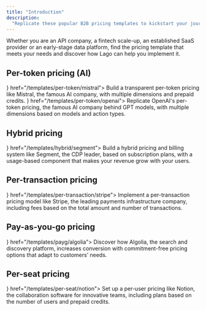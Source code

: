 ```yaml
---
title: "Introduction"
description:
  "Replicate these popular B2B pricing templates to kickstart your journey with Lago."
---
```


Whether you are an API company, a fintech scale-up, an established SaaS provider or an early-stage data platform, find the pricing template that meets your needs and discover how Lago can help you implement it.

## Per-token pricing (AI)

<CardGroup cols={2}>
  <Card title="Mistral.ai" icon={
          <svg width="30px" height="30px" viewBox="0 0 256 233" version="1.1" xmlns="http://www.w3.org/2000/svg" preserveAspectRatio="xMidYMid">
            <g>
                <rect fill="#000000" x="186.181818" y="0" width="46.5454545" height="46.5454545"></rect>
                <rect fill="#F7D046" x="209.454545" y="0" width="46.5454545" height="46.5454545"></rect>
                <rect fill="#000000" x="0" y="0" width="46.5454545" height="46.5454545"></rect>
                <rect fill="#000000" x="0" y="46.5454545" width="46.5454545" height="46.5454545"></rect>
                <rect fill="#000000" x="0" y="93.0909091" width="46.5454545" height="46.5454545"></rect>
                <rect fill="#000000" x="0" y="139.636364" width="46.5454545" height="46.5454545"></rect>
                <rect fill="#000000" x="0" y="186.181818" width="46.5454545" height="46.5454545"></rect>
                <rect fill="#F7D046" x="23.2727273" y="0" width="46.5454545" height="46.5454545"></rect>
                <rect fill="#F2A73B" x="209.454545" y="46.5454545" width="46.5454545" height="46.5454545"></rect>
                <rect fill="#F2A73B" x="23.2727273" y="46.5454545" width="46.5454545" height="46.5454545"></rect>
                <rect fill="#000000" x="139.636364" y="46.5454545" width="46.5454545" height="46.5454545"></rect>
                <rect fill="#F2A73B" x="162.909091" y="46.5454545" width="46.5454545" height="46.5454545"></rect>
                <rect fill="#F2A73B" x="69.8181818" y="46.5454545" width="46.5454545" height="46.5454545"></rect>
                <rect fill="#EE792F" x="116.363636" y="93.0909091" width="46.5454545" height="46.5454545"></rect>
                <rect fill="#EE792F" x="162.909091" y="93.0909091" width="46.5454545" height="46.5454545"></rect>
                <rect fill="#EE792F" x="69.8181818" y="93.0909091" width="46.5454545" height="46.5454545"></rect>
                <rect fill="#000000" x="93.0909091" y="139.636364" width="46.5454545" height="46.5454545"></rect>
                <rect fill="#EB5829" x="116.363636" y="139.636364" width="46.5454545" height="46.5454545"></rect>
                <rect fill="#EE792F" x="209.454545" y="93.0909091" width="46.5454545" height="46.5454545"></rect>
                <rect fill="#EE792F" x="23.2727273" y="93.0909091" width="46.5454545" height="46.5454545"></rect>
                <rect fill="#000000" x="186.181818" y="139.636364" width="46.5454545" height="46.5454545"></rect>
                <rect fill="#EB5829" x="209.454545" y="139.636364" width="46.5454545" height="46.5454545"></rect>
                <rect fill="#000000" x="186.181818" y="186.181818" width="46.5454545" height="46.5454545"></rect>
                <rect fill="#EB5829" x="23.2727273" y="139.636364" width="46.5454545" height="46.5454545"></rect>
                <rect fill="#EA3326" x="209.454545" y="186.181818" width="46.5454545" height="46.5454545"></rect>
                <rect fill="#EA3326" x="23.2727273" y="186.181818" width="46.5454545" height="46.5454545"></rect>
            </g>
        </svg>
        } href="/templates/per-token/mistral">
        Build a transparent per-token pricing like Mistral, the famous AI company, with multiple dimensions and prepaid credits.
      </Card>
  <Card title="OpenAI" icon={
      <svg width="30px" height="30px" viewBox="0 0 512 512" xmlns="http://www.w3.org/2000/svg" fill-rule="evenodd" clip-rule="evenodd" stroke-linejoin="round" stroke-miterlimit="2"><path d="M474.123 209.81c11.525-34.577 7.569-72.423-10.838-103.904-27.696-48.168-83.433-72.94-137.794-61.414a127.14 127.14 0 00-95.475-42.49c-55.564 0-104.936 35.781-122.139 88.593-35.781 7.397-66.574 29.76-84.637 61.414-27.868 48.167-21.503 108.72 15.826 150.007-11.525 34.578-7.569 72.424 10.838 103.733 27.696 48.34 83.433 73.111 137.966 61.585 24.084 27.18 58.833 42.835 95.303 42.663 55.564 0 104.936-35.782 122.139-88.594 35.782-7.397 66.574-29.76 84.465-61.413 28.04-48.168 21.676-108.722-15.654-150.008v-.172zm-39.567-87.218c11.01 19.267 15.139 41.803 11.354 63.65-.688-.516-2.064-1.204-2.924-1.72l-101.152-58.49a16.965 16.965 0 00-16.687 0L206.621 194.5v-50.232l97.883-56.597c45.587-26.32 103.732-10.666 130.052 34.921zm-227.935 104.42l49.888-28.9 49.887 28.9v57.63l-49.887 28.9-49.888-28.9v-57.63zm23.223-191.81c22.364 0 43.867 7.742 61.07 22.02-.688.344-2.064 1.204-3.097 1.72L186.666 117.26c-5.161 2.925-8.258 8.43-8.258 14.45v136.934l-43.523-25.116V130.333c0-52.64 42.491-95.13 95.131-95.302l-.172.172zM52.14 168.697c11.182-19.268 28.557-34.062 49.544-41.803V247.14c0 6.02 3.097 11.354 8.258 14.45l118.354 68.295-43.695 25.288-97.711-56.425c-45.415-26.32-61.07-84.465-34.75-130.052zm26.665 220.71c-11.182-19.095-15.139-41.802-11.354-63.65.688.516 2.064 1.204 2.924 1.72l101.152 58.49a16.965 16.965 0 0016.687 0l118.354-68.467v50.232l-97.883 56.425c-45.587 26.148-103.732 10.665-130.052-34.75h.172zm204.54 87.39c-22.192 0-43.867-7.741-60.898-22.02a62.439 62.439 0 003.097-1.72l101.152-58.317c5.16-2.924 8.429-8.43 8.257-14.45V243.527l43.523 25.116v113.022c0 52.64-42.663 95.303-95.131 95.303v-.172zM461.22 343.303c-11.182 19.267-28.729 34.061-49.544 41.63V264.687c0-6.021-3.097-11.526-8.257-14.45L284.893 181.77l43.523-25.116 97.883 56.424c45.587 26.32 61.07 84.466 34.75 130.053l.172.172z" fill-rule="nonzero"/></svg>
    } href="/templates/per-token/openai">
    Replicate OpenAI's per-token pricing, the famous AI company behind GPT models, with multiple dimensions based on models and action types.
  </Card>
</CardGroup>

## Hybrid pricing
<CardGroup cols={2}>
  <Card title="Segment" icon={<svg width="35" height="35" enable-background="new 0 0 1024 1024" viewBox="0 0 1024 1024" xmlns="http://www.w3.org/2000/svg"><circle cx="512" cy="512" fill="#52bd94" r="512"/><path d="m346.8 654.5c-16 0-29 13-29 29s13 29 29 29 29-13 29-29-13-29-29-29zm319.9-350.5c-16 0-29.1 12.9-29.1 29 0 16 12.9 29.1 29 29.1 16 0 29.1-12.9 29.1-29 0 0 0 0 0-.1 0-16-13-29-29-29zm-210.1 117.2v35.6c0 5.3 4.3 9.7 9.7 9.7h287.4c5.3 0 9.7-4.3 9.7-9.7v-35.6c0-5.3-4.4-9.7-9.7-9.7h-287.4c-5.4.1-9.7 4.4-9.7 9.7zm110.6 164.1v-35.5c0-5.3-4.3-9.7-9.7-9.7h-287.4c-5.3 0-9.7 4.3-9.7 9.7v35.5c0 5.3 4.3 9.7 9.7 9.7h287.4c5.4 0 9.7-4.3 9.7-9.7zm194-47.8c-1.6-2-3.8-3.3-6.4-3.6l-35.3-3.6c-5.2-.6-9.9 3.1-10.6 8.3-14.8 110.2-116.3 187.6-226.5 172.7-15.3-2.1-30.3-5.9-44.7-11.3-4.9-1.9-10.4.4-12.3 5.3l-13.5 32.7c-1 2.4-1 5.1 0 7.5s3 4.4 5.5 5.3c131.9 50.9 280.2-14.8 331.1-146.7 7.4-19.1 12.4-39 15-59.3.3-2.7-.5-5.3-2.3-7.3zm-498.7-81.6c-1.4-2.2-1.8-4.9-1.1-7.4 29-113.3 131.1-192.5 248-192.4 28.6 0 57.1 4.7 84.1 14.2 5 1.6 7.8 7 6.2 12-.1.2-.2.5-.3.7l-12.7 33.2c-1.8 4.9-7.2 7.5-12.1 5.7-21-7.2-43.1-10.8-65.3-10.8-46-.2-90.6 15.5-126.3 44.5-33.5 27.1-57.4 64.2-68.4 105.8-1.1 4.2-4.9 7.2-9.3 7.2-.7.1-1.5.1-2.2 0l-34.6-7.9c-2.6-.8-4.7-2.5-6-4.8z" fill="#fff"/></svg>} href="/templates/hybrid/segment">
  Build a hybrid pricing and billing system like Segment, the CDP leader, based on subscription plans, with a usage-based component that makes your revenue grow with your users.
  </Card>
</CardGroup>

## Per-transaction pricing
<CardGroup cols={2}>
  <Card title="Stripe" icon={<svg width="30" height="30" viewBox="0 0 40 40" fill="none" xmlns="http://www.w3.org/2000/svg">
    <rect width="40" height="40" rx="12" fill="#6772E5"/>
    <path d="M18.5779 15.956C18.5779 15.099 19.2834 14.7692 20.4521 14.7692C22.1276 14.7692 24.2441 15.2748 25.9197 16.1759V11.011C24.0898 10.2857 22.282 10 20.4521 10C15.9764 10 13 12.3297 13 16.22C13 22.2857 21.3779 21.3188 21.3779 23.9343C21.3779 24.9451 20.4961 25.2748 19.2614 25.2748C17.4316 25.2748 15.0945 24.5275 13.2425 23.5166V28.7474C15.2929 29.6265 17.3654 30 19.2614 30C23.8472 30 27 27.7364 27 23.8023C26.978 17.2529 18.5779 18.4176 18.5779 15.956Z" fill="white"/>
    </svg>} href="/templates/per-transaction/stripe">
    Implement a per-transaction pricing model like Stripe, the leading payments infrastructure company, including fees based on the total amount and number of transactions.
  </Card>
</CardGroup>

## Pay-as-you-go pricing
<CardGroup cols={2}>
  <Card title="Algolia" icon={<svg width="30" height="30" viewBox="0 0 40 40" fill="none" xmlns="http://www.w3.org/2000/svg">
<path d="M5.26659 0H34.7331C37.633 0 40.0004 2.35498 40.0004 5.2666V34.735C40.0004 37.635 37.6451 40 34.7331 40H5.26659C2.3666 40 0 37.6466 0 34.735V5.25337C0 2.35498 2.35326 0 5.26659 0Z" fill="#5468FF"/>
<path d="M24.1681 8.92938V7.55774C24.1681 7.09739 23.9852 6.65605 23.6588 6.33069C23.3335 6.00534 22.8919 5.82265 22.4311 5.82275H18.3831C17.9229 5.82265 17.4813 6.00534 17.1557 6.33069C16.83 6.65605 16.6468 7.09739 16.6465 7.55774V8.96606C16.6465 9.12278 16.7915 9.23271 16.9498 9.19603C18.095 8.86542 19.2812 8.6982 20.473 8.69941C21.6279 8.69941 22.7717 8.85603 23.876 9.15935C24.0236 9.19603 24.1681 9.08772 24.1681 8.92938ZM13.0732 10.7244L12.3814 10.0328C12.2203 9.87149 12.029 9.74347 11.8183 9.65628C11.6078 9.56898 11.3819 9.52401 11.154 9.52401C10.926 9.52401 10.7002 9.56898 10.4896 9.65628C10.279 9.74347 10.0876 9.87149 9.92652 10.0328L9.0998 10.8578C8.93824 11.0183 8.80992 11.2094 8.72241 11.4198C8.63491 11.6301 8.58984 11.8558 8.58984 12.0836C8.58984 12.3114 8.63491 12.537 8.72241 12.7474C8.80992 12.9578 8.93824 13.1488 9.0998 13.3094L9.77982 13.9893C9.88985 14.0978 10.0482 14.0727 10.1448 13.9644C10.546 13.4134 10.989 12.8941 11.4698 12.4111C11.9547 11.9246 12.4786 11.4786 13.0365 11.0777C13.1578 11.0044 13.1699 10.8344 13.0732 10.7244ZM20.4608 15.0794V21.0128C20.4608 21.1827 20.6447 21.3044 20.8013 21.2194L26.0757 18.4894C26.196 18.4294 26.2323 18.2827 26.1727 18.1628C25.0795 16.2444 23.0495 14.9344 20.7043 14.8494C20.5831 14.8494 20.4608 14.946 20.4608 15.0794ZM20.4608 29.3728C16.0628 29.3728 12.4895 25.8044 12.4895 21.4127C12.4895 17.0211 16.0628 13.4544 20.4608 13.4544C24.8612 13.4544 28.433 17.0211 28.433 21.4127C28.433 25.8044 24.8733 29.3728 20.4608 29.3728ZM20.4608 10.106C14.2144 10.106 9.1478 15.1661 9.1478 21.4127C9.1478 27.6611 14.2144 32.7095 20.4608 32.7095C26.7082 32.7095 31.7745 27.6494 31.7745 21.4011C31.7745 15.1527 26.7194 10.106 20.4608 10.106Z" fill="white"/>
</svg>
} 
href="/templates/payg/algolia">
    Discover how Algolia, the search and discovery platform, increases conversion with commitment-free pricing options that adapt to customers’ needs.
  </Card>
</CardGroup>

## Per-seat pricing

<CardGroup cols={2}>
  <Card title="Notion" icon={<svg width="30" height="30" viewBox="0 0 39 40" fill="none" xmlns="http://www.w3.org/2000/svg">
<path d="M3.07472 1.72564L25.2075 0.0908753C27.9262 -0.14232 28.6246 0.0148767 30.3342 1.25765L37.3993 6.23476C38.5644 7.09074 38.9524 7.32394 38.9524 8.25592V35.5526C38.9524 37.2634 38.3312 38.2753 36.1565 38.4297L10.4546 39.9865C8.82261 40.0637 8.04543 39.8305 7.19064 38.7413L1.98794 31.9759C1.05476 30.7307 0.667969 29.7987 0.667969 28.7091V4.44559C0.667969 3.04682 1.28916 1.88044 3.07472 1.72564Z" fill="white"/>
<path fill-rule="evenodd" clip-rule="evenodd" d="M25.2075 0.0912753L3.07472 1.72604C1.28916 1.88044 0.667969 3.04722 0.667969 4.44559V28.7091C0.667969 29.7983 1.05476 30.7303 1.98794 31.9759L7.19064 38.7409C8.04543 39.8301 8.82261 40.0637 10.4546 39.9861L36.1569 38.4301C38.33 38.2753 38.9528 37.2634 38.9528 35.553V8.25632C38.9528 7.37233 38.6036 7.11754 37.5757 6.36315L30.3342 1.25765C28.625 0.0148767 27.9262 -0.14232 25.2075 0.0908753V0.0912753ZM11.0358 7.80953C8.93701 7.95072 8.46102 7.98272 7.26904 7.01354L4.2387 4.60319C3.93071 4.29119 4.0855 3.902 4.86149 3.8244L26.1383 2.26963C27.925 2.11364 28.8554 2.73642 29.5542 3.28041L33.2033 5.92436C33.3593 6.00316 33.7473 6.46835 33.2805 6.46835L11.3078 7.79113L11.0358 7.80953ZM8.58902 35.3198V12.147C8.58902 11.1351 8.89981 10.6683 9.83019 10.5899L35.0673 9.1123C35.9233 9.0351 36.3101 9.57909 36.3101 10.5895V33.6078C36.3101 34.6198 36.1541 35.4758 34.7569 35.553L10.6066 36.953C9.2094 37.0302 8.58942 36.565 8.58942 35.3198H8.58902ZM32.4286 13.3894C32.5834 14.0894 32.4286 14.7894 31.7286 14.8694L30.5646 15.1002V32.2091C29.5538 32.753 28.6234 33.0638 27.8458 33.0638C26.6031 33.0638 26.2927 32.6746 25.3619 31.5091L17.75 19.5333V31.1199L20.158 31.6651C20.158 31.6651 20.158 33.065 18.2152 33.065L12.8593 33.3758C12.7033 33.0638 12.8593 32.2867 13.4021 32.1319L14.8009 31.7439V16.4242L12.8597 16.267C12.7037 15.567 13.0917 14.5562 14.1797 14.4778L19.9264 14.091L27.8462 26.2216V15.4898L25.8275 15.2578C25.6715 14.4006 26.2927 13.7778 27.0687 13.7018L32.4286 13.3894Z" fill="black"/>
</svg>
} 
href="/templates/per-seat/notion">
    Set up a per-user pricing like Notion, the collaboration software for innovative teams, including plans based on the number of users and prepaid credits.
  </Card>
</CardGroup>